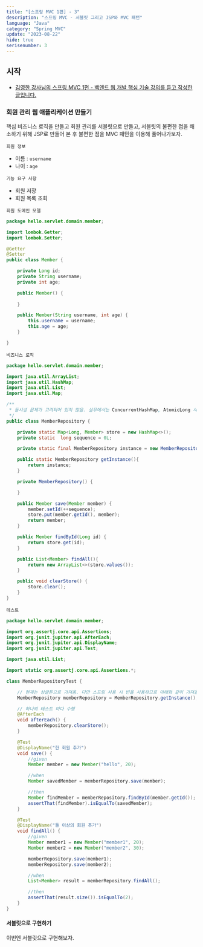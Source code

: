```yaml
---
title: "[스프링 MVC 1편] - 3"
description: "스프링 MVC - 서블릿 그리고 JSP와 MVC 패턴"
language: "Java"
category: "Spring MVC"
update: "2023-08-22"
hide: true
serisenumber: 3
---
```


## 시작

- [김영한 강사님의 스프링 MVC 1편 - 백엔드 웹 개발 핵심 기술 강의를 듣고 작성한 글입니다.](https://www.inflearn.com/course/%EC%8A%A4%ED%94%84%EB%A7%81-mvc-1)

### 회원 관리 웹 애플리케이션 만들기
핵심 비즈니스 로직을 만들고 회원 관리를 서블릿으로 만들고, 서블릿의 불편한 점을 해소하기 위해 JSP로 만들어 본 후 불편한 점을 MVC 패턴을 이용해 풀어나가보자.

`회원 정보`
- 이름 : `username`
- 나이 : `age`

`기능 요구 사항`
- 회원 저장
- 회원 목록 조회

`회원 도메인 모델`
```java
package hello.servlet.domain.member;

import lombok.Getter;
import lombok.Setter;

@Getter
@Setter
public class Member {

    private Long id;
    private String username;
    private int age;

    public Member() {
        
    }

    public Member(String username, int age) {
        this.username = username;
        this.age = age;
    }

}
```

`비즈니스 로직`
```java
package hello.servlet.domain.member;

import java.util.ArrayList;
import java.util.HashMap;
import java.util.List;
import java.util.Map;

/**
 * 동시성 문제가 고려되어 있지 않음. 실무에서는 ConcurrentHashMap, AtomicLong 사용 고려
 */
public class MemberRepository {

    private static Map<Long, Member> store = new HashMap<>();
    private static  long sequence = 0L;

    private static final MemberRepository instance = new MemberRepository();

    public static MemberRepository getInstance(){
        return instance;
    }

    private MemberRepository() {

    }

    public Member save(Member member) {
        member.setId(++sequence);
        store.put(member.getId(), member);
        return member;
    }

    public Member findById(Long id) {
        return store.get(id);
    }

    public List<Member> findAll(){
        return new ArrayList<>(store.values());
    }

    public void clearStore() {
        store.clear();
    }
}
```

`테스트`
```java
package hello.servlet.domain.member;

import org.assertj.core.api.Assertions;
import org.junit.jupiter.api.AfterEach;
import org.junit.jupiter.api.DisplayName;
import org.junit.jupiter.api.Test;

import java.util.List;

import static org.assertj.core.api.Assertions.*;

class MemberRepositoryTest {

    // 현재는 싱글톤으로 가져옴. 다만 스프링 사용 시 빈을 사용하므로 아래와 같이 가져올 필요 없음.
    MemberRepository memberRepository = MemberRepository.getInstance();

    // 하나의 테스트 마다 수행
    @AfterEach
    void afterEach() {
        memberRepository.clearStore();
    }

    @Test
    @DisplayName("한 회원 추가")
    void save() {
        //given
        Member member = new Member("hello", 20);

        //when
        Member savedMember = memberRepository.save(member);

        //then
        Member findMember = memberRepository.findById(member.getId());
        assertThat(findMember).isEqualTo(savedMember);
    }

    @Test
    @DisplayName("둘 이상의 회원 추가")
    void findAll() {
        //given
        Member member1 = new Member("member1", 20);
        Member member2 = new Member("member2", 30);

        memberRepository.save(member1);
        memberRepository.save(member2);

        //when
        List<Member> result = memberRepository.findAll();

        //then
        assertThat(result.size()).isEqualTo(2);
    }
}
```

#### 서블릿으로 구현하기
이번엔 서블릿으로 구현해보자.